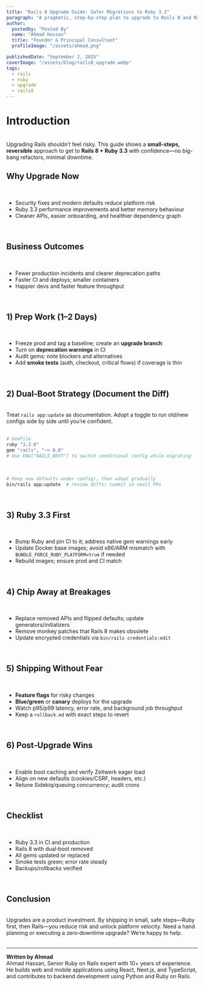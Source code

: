 ```yaml
---
title: "Rails 8 Upgrade Guide: Safer Migrations to Ruby 3.3"
paragraph: "A pragmatic, step-by-step plan to upgrade to Rails 8 and Ruby 3.3 with minimal downtime—covering gem strategy, tests, dual boot, and rollout."
author:
  postedby: "Posted By"
  name: "Ahmad Hassan"
  title: "Founder & Principal Consultant"
  profileImage: "/assets/ahmad.png"

publishedDate: "September 2, 2025"
coverImage: "/assets/blog/rails8_upgrade.webp"
tags:
  - rails
  - ruby
  - upgrade
  - rails8
---
```


<h1 className="font-bold text-2xl text-gray-500">Introduction</h1>
<br/>
Upgrading Rails shouldn’t feel risky. This guide shows a <strong>small-steps, reversible</strong> approach to get to <strong>Rails 8 + Ruby 3.3</strong> with confidence—no big-bang refactors, minimal downtime.
<br/>

<h2 className="font-bold text-2xl text-gray-500">Why Upgrade Now</h2>
<br/>
<ul className="list-disc pl-8">
  <li>Security fixes and modern defaults reduce platform risk</li>
  <li>Ruby 3.3 performance improvements and better memory behaviour</li>
  <li>Cleaner APIs, easier onboarding, and healthier dependency graph</li>
</ul>
<br/>

<h2 className="font-bold text-2xl text-gray-500">Business Outcomes</h2>
<br/>
<ul className="list-disc pl-8">
  <li>Fewer production incidents and clearer deprecation paths</li>
  <li>Faster CI and deploys; smaller containers</li>
  <li>Happier devs and faster feature throughput</li>
</ul>
<br/>

<h2 className="font-bold text-2xl text-gray-500">1) Prep Work (1–2 Days)</h2>
<br/>
<ul className="list-disc pl-8">
  <li>Freeze prod and tag a baseline; create an <strong>upgrade branch</strong></li>
  <li>Turn on <strong>deprecation warnings</strong> in CI</li>
  <li>Audit gems: note blockers and alternatives</li>
  <li>Add <strong>smoke tests</strong> (auth, checkout, critical flows) if coverage is thin</li>
</ul>
<br/>

<h2 className="font-bold text-2xl text-gray-500">2) Dual‑Boot Strategy (Document the Diff)</h2>
<br/>
Treat <code>rails app:update</code> as documentation. Adopt a toggle to run old/new configs side by side until you’re confident.
<br/><br/>

```ruby
# Gemfile
ruby "3.3.0"
gem "rails", "~> 8.0"
# Use ENV["RAILS_NEXT"] to switch conditional config while migrating
```
<br/>

```bash
# Keep new defaults under config/, then adopt gradually
bin/rails app:update  # review diffs; commit in small PRs
```
<br/>

<h2 className="font-bold text-2xl text-gray-500">3) Ruby 3.3 First</h2>
<br/>
<ul className="list-disc pl-8">
  <li>Bump Ruby and pin CI to it; address native gem warnings early</li>
  <li>Update Docker base images; avoid x86/ARM mismatch with <code>BUNDLE_FORCE_RUBY_PLATFORM=true</code> if needed</li>
  <li>Rebuild images; ensure prod and CI match</li>
</ul>
<br/>

<h2 className="font-bold text-2xl text-gray-500">4) Chip Away at Breakages</h2>
<br/>
<ul className="list-disc pl-8">
  <li>Replace removed APIs and flipped defaults; update generators/initializers</li>
  <li>Remove monkey patches that Rails 8 makes obsolete</li>
  <li>Update encrypted credentials via <code>bin/rails credentials:edit</code></li>
</ul>
<br/>

<h2 className="font-bold text-2xl text-gray-500">5) Shipping Without Fear</h2>
<br/>
<ul className="list-disc pl-8">
  <li><strong>Feature flags</strong> for risky changes</li>
  <li><strong>Blue/green</strong> or <strong>canary</strong> deploys for the upgrade</li>
  <li>Watch p95/p99 latency, error rate, and background job throughput</li>
  <li>Keep a <code>rollback.md</code> with exact steps to revert</li>
</ul>
<br/>

<h2 className="font-bold text-2xl text-gray-500">6) Post‑Upgrade Wins</h2>
<br/>
<ul className="list-disc pl-8">
  <li>Enable boot caching and verify Zeitwerk eager load</li>
  <li>Align on new defaults (cookies/CSRF, headers, etc.)</li>
  <li>Retune Sidekiq/queuing concurrency; audit crons</li>
</ul>
<br/>

<h2 className="font-bold text-2xl text-gray-500">Checklist</h2>
<br/>
<ul className="list-disc pl-8">
  <li>Ruby 3.3 in CI and production</li>
  <li>Rails 8 with dual‑boot removed</li>
  <li>All gems updated or replaced</li>
  <li>Smoke tests green; error rate steady</li>
  <li>Backups/rollbacks verified</li>
</ul>
<br/>

<h2 className="font-bold text-2xl text-gray-500">Conclusion</h2>
<br/>
Upgrades are a product investment. By shipping in small, safe steps—Ruby first, then Rails—you reduce risk and unlock platform velocity. Need a hand planning or executing a zero‑downtime upgrade? We’re happy to help.
<br/><br/>

---
<strong>Written by Ahmad</strong><br/>
Ahmad Hassan, Senior Ruby on Rails expert with 10+ years of experience. He builds web and mobile applications using React, Next.js, and TypeScript, and contributes to backend development using Python and Ruby on Rails.
